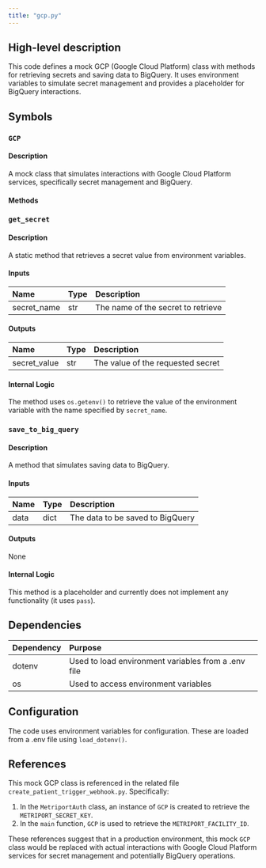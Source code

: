 ```yaml
---
title: "gcp.py"
---
```


## High-level description
This code defines a mock GCP (Google Cloud Platform) class with methods for retrieving secrets and saving data to BigQuery. It uses environment variables to simulate secret management and provides a placeholder for BigQuery interactions.

## Symbols

### `GCP`
#### Description
A mock class that simulates interactions with Google Cloud Platform services, specifically secret management and BigQuery.

#### Methods

### `get_secret`
#### Description
A static method that retrieves a secret value from environment variables.

#### Inputs
| Name | Type | Description |
|:-----|:-----|:------------|
| secret_name | str | The name of the secret to retrieve |

#### Outputs
| Name | Type | Description |
|:-----|:-----|:------------|
| secret_value | str | The value of the requested secret |

#### Internal Logic
The method uses `os.getenv()` to retrieve the value of the environment variable with the name specified by `secret_name`.

### `save_to_big_query`
#### Description
A method that simulates saving data to BigQuery.

#### Inputs
| Name | Type | Description |
|:-----|:-----|:------------|
| data | dict | The data to be saved to BigQuery |

#### Outputs
None

#### Internal Logic
This method is a placeholder and currently does not implement any functionality (it uses `pass`).

## Dependencies
| Dependency | Purpose |
|:-----------|:--------|
| dotenv | Used to load environment variables from a .env file |
| os | Used to access environment variables |

## Configuration
The code uses environment variables for configuration. These are loaded from a .env file using `load_dotenv()`.

## References
This mock GCP class is referenced in the related file `create_patient_trigger_webhook.py`. Specifically:

1. In the `MetriportAuth` class, an instance of `GCP` is created to retrieve the `METRIPORT_SECRET_KEY`.
2. In the `main` function, `GCP` is used to retrieve the `METRIPORT_FACILITY_ID`.

These references suggest that in a production environment, this mock `GCP` class would be replaced with actual interactions with Google Cloud Platform services for secret management and potentially BigQuery operations.